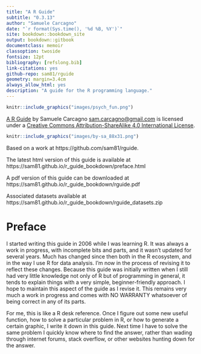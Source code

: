 ```yaml
--- 
title: "A R Guide"
subtitle: "0.3.13"
author: "Samuele Carcagno"
date: "`r format(Sys.time(), '%d %B, %Y')`"
site: bookdown::bookdown_site
output: bookdown::gitbook
documentclass: memoir
classoption: twoside
fontsize: 12pt
bibliography: [refslong.bib]
link-citations: yes
github-repo: sam81/rguide
geometry: margin=3.4cm
always_allow_html: yes
description: "A guide for the R programming language."
---
```


```{=latex}
\pagestyle{empty}
\pagenumbering{gobble}
```

```r
knitr::include_graphics("images/psych_fun.png")
```

```{=latex}
\newpage
\setlength{\parindent}{0pt}
\rule{\textwidth}{0.5mm}
```

[A R Guide](http://samcarcagno.altervista.org/soft/r.html) by Samuele Carcagno <sam.carcagno@gmail.com> is licensed under a [Creative Commons Attribution-ShareAlike 4.0 International License](http://creativecommons.org/licenses/by-sa/4.0/). 


```r
knitr::include_graphics("images/by-sa_88x31.png")
```

Based on a work at https://github.com/sam81/rguide.

The latest html version of this guide is available at https://sam81.github.io/r_guide_bookdown/preface.html

A pdf version of this guide can be downloaded at https://sam81.github.io/r_guide_bookdown/rguide.pdf

Associated datasets available at https://sam81.github.io/r_guide_bookdown/rguide_datasets.zip

```{=latex}
\pagenumbering{gobble}
\rule{\textwidth}{0.5mm}
%\vspace{1cm}
\newpage
\pagestyle{bodypagestyle}
\pagenumbering{roman}
% Trigger ToC creation in LaTeX
\begin{KeepFromToc}
  \tableofcontents
\end{KeepFromToc}
```

# Preface {-}

I started writing this guide in 2006 while I was learning R. It was always a work in progress, with incomplete bits and parts, and it wasn't updated for several years. Much has changed since then both in the R ecosystem, and in the way I use R for data analysis. I'm now in the process of revising it to reflect these changes. Because this guide was initially written when I still had very little knowledge not only of R but of programming in general, it tends to explain things with a very simple, beginner-friendly approach. I hope to maintain this aspect of the guide as I revise it. This remains very much a work in progress and  comes with NO WARRANTY whatsoever of being correct in any of its parts.

For me, this is like a R desk reference. Once I figure out some new useful function, how to solve a particular problem in R, or how to generate a certain graphic, I write it down in this guide. Next time I have to solve the same problem I quickly know where to find the answer, rather than wading through internet forums, stack overflow, or other websites hunting down for the answer.


